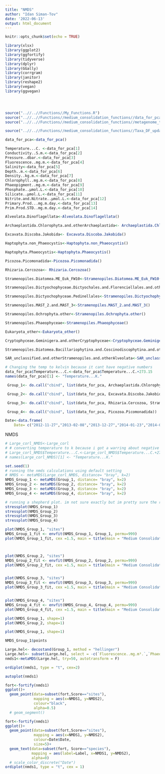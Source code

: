 ```yaml
---
title: "NMDS"
author: "Idan Siman-Tov"
date: '2022-06-13'
output: html_document
---
```


```r
knitr::opts_chunk$set(echo = TRUE)
```


```r
library(xlsx)
library(ggplot2)
library(ggfortify)
library(tidyverse)
library(dplyr)
library(GGally)
library(corrgram)
library(janitor)
library(reshape2)
library(vegan)
library(ggvegan)




source("..//..//Functions//My_Functions.R")
source("..//..//Functions//medium_consolidation_functions//data_for_pca_formating_updatedSept2022_no_percentage_medium_consolidation.R")
source("..//..//Functions//medium_consolidation_functions//metagenome_taxa_removed_updatedSept2022_no_percentage_medium_consolidation.R")

source("..//..//Functions//medium_consolidation_functions//Taxa_DF_updatedSept2022_no_percentage_medium_consolidation.R")

```



```r
data_for_pca<-data_for_pca()
```


```r

Temperature...C. <-data_for_pca[1]
Conductivity..S.m.<-data_for_pca[2]
Pressure..dbar.<-data_for_pca[3]
Fluorescence..mg.m.<-data_for_pca[4]
Salinity<-data_for_pca[5]
Depth..m.<-data_for_pca[6]
Density..kg.m.<-data_for_pca[7]
Chlorophyll..mg.m.<-data_for_pca[8]
Phaeopigment..mg.m.<-data_for_pca[9]
Phosphate..µmol.L.<-data_for_pca[10]
Silicate..µmol.L.<-data_for_pca[11]
Nitrite.and.Nitrate..µmol.L.<-data_for_pca[12]
Primary.Prod...mg.m.day.<-data_for_pca[13]
Prim.Prod.STD..mg.m.day.<-data_for_pca[14]

```




```r

Alveolata.Dinoflagellata<-Alveolata.Dinoflagellata()

Archaeplastida.Chlorophyta.and.otherArchaeplastida<- Archaeplastida.Chlorophyta.and.otherArchaeplastida()

Excavata.Discoba.Jakobida<- Excavata.Discoba.Jakobida()

Haptophyta.non_Phaeocystis<-Haptophyta.non_Phaeocystis()

Haptophyta.Phaeocystis<-Haptophyta.Phaeocystis()

Picozoa.Picomonadida<-Picozoa.Picomonadida()

Rhizaria.Cercozoa<- Rhizaria.Cercozoa()

Stramenopiles.Diatomea.ME_Euk_FW10<-Stramenopiles.Diatomea.ME_Euk_FW10()

Stramenopiles.Dictyochophyceae.Dictyochales.and.Florenciellales.and.otherDictyochophyceae<-Stramenopiles.Dictyochophyceae.Dictyochales.and.Florenciellales.and.otherDictyochophyceae()

Stramenopiles.Dictyochophyceae.Pedinellales<-Stramenopiles.Dictyochophyceae.Pedinellales()

Stramenopiles.MAST_2.and.MAST_3<-Stramenopiles.MAST_2.and.MAST_3()

Stramenopiles.Ochrophyta.other<-Stramenopiles.Ochrophyta.other()

Stramenopiles.Phaeophyceae<-Stramenopiles.Phaeophyceae()

Eukaryota_other<-Eukaryota_other()

Cryptophyceae.Geminigera.and.otherCryptophyceae<-Cryptophyceae.Geminigera.and.otherCryptophyceae()

Stramenopiles.Diatomea.Bacillariophytina.and.Coscinodiscophytina.and.otherDiatomea<- Stramenopiles.Diatomea.Bacillariophytina.and.Coscinodiscophytina.and.otherDiatomea()

SAR_unclassified.and.otherStramenopiles.and.otherAlveolata<-SAR_unclassified.and.otherStramenopiles.and.otherAlveolata()
```






```r
# Changing the temp to kelvin because it cant have negative numbers
data_for_pca$Temperature...C.<-data_for_pca$Temperature...C.+273.15
names(data_for_pca)[1] <- "Temperature...K."
```


```r

 Group_1<- do.call("cbind", list(data_for_pca, Archaeplastida.Chlorophyta.and.otherArchaeplastida, Stramenopiles.Diatomea.ME_Euk_FW10, Stramenopiles.Dictyochophyceae.Pedinellales))

 Group_2<- do.call("cbind", list(data_for_pca, Excavata.Discoba.Jakobida, Haptophyta.non_Phaeocystis, Eukaryota_other))

 Group_3<- do.call("cbind", list(data_for_pca, Rhizaria.Cercozoa, Stramenopiles.Dictyochophyceae.Dictyochales.and.Florenciellales.and.otherDictyochophyceae, Stramenopiles.MAST_2.and.MAST_3, Stramenopiles.Ochrophyta.other))

 Group_4<- do.call("cbind", list(data_for_pca, Picozoa.Picomonadida))


```



```r
Date<-data.frame(
    Date= c("2012-11-27","2013-02-08","2013-12-27","2014-01-23","2014-02-03","2014-02-10","2014-02-28","2014-03-04","2014-12-01","2014-12-11","2015-01-12","2015-01-19","2015-02-09","2015-02-23","2015-03-09"))
```




NMDS

```r
# Large_corl_NMDS<-Large_corl
# # converting temperature to k because i got a warring about negative numbers
# Large_corl_NMDS$Temperature...C.<-Large_corl_NMDS$Temperature...C.+273.15
# names(Large_corl_NMDS)[1] <- "Temperature...K."
```


```r
set.seed(1)
# running the nmds calculations using default setting
# NMDS <- metaMDS(Large_corl_NMDS, distance= "bray", k=2)
NMDS_Group_1 <- metaMDS(Group_1, distance= "bray", k=2)
NMDS_Group_2 <- metaMDS(Group_2, distance= "bray", k=2)
NMDS_Group_3 <- metaMDS(Group_3, distance= "bray", k=2)
NMDS_Group_4 <- metaMDS(Group_4, distance= "bray", k=2)


```

```r
# running a shepherd plot. im not sure exactly but im pretty sure the results are good
stressplot(NMDS_Group_1)
stressplot(NMDS_Group_2)
stressplot(NMDS_Group_3)
stressplot(NMDS_Group_4)
```



```r
plot(NMDS_Group_1, "sites")
NMDS_Group_1_fit <- envfit(NMDS_Group_1, Group_1, permu=999)
plot(NMDS_Group_1_fit, cex =1.5, main = title(main = "Medium Consolidatoin Group 1 NMDS"))



plot(NMDS_Group_2, "sites")
NMDS_Group_2_fit <- envfit(NMDS_Group_2, Group_2, permu=999)
plot(NMDS_Group_2_fit, cex =1.5, main = title(main = "Medium Consolidatoin Group 2 NMDS"))


plot(NMDS_Group_3, "sites")
NMDS_Group_3_fit <- envfit(NMDS_Group_3, Group_3, permu=999)
plot(NMDS_Group_3_fit, cex =1.5, main = title(main = "Medium Consolidatoin Group 3 NMDS"))


plot(NMDS_Group_4, "sites")
NMDS_Group_4_fit <- envfit(NMDS_Group_4, Group_4, permu=999)
plot(NMDS_Group_4_fit, cex =1.5, main = title(main = "Medium Consolidatoin Group 4 NMDS"))

```


```r
plot(NMDS_Group_1, shape=1)
plot(NMDS_Group_2, shape=1)

```

```r
plot(NMDS_Group_1, shape=1)
```


```r
NMDS_Group_1$points
```




```r
Large.hel<- decostand(Group_1, method = "hellinger")
Large.hel<- subset(Large.hel, select = -c(`Fluorescence..mg.m³.`,`Phaeopigment..mg.m³.`))
nmds1<-metaMDS(Large.hel, try=50, autotransform = F)
```


```r
ordiplot(nmds1, type = "t", cex=2)
```


```r
autoplot(nmds1)
```

```r
fort<-fortify(nmds1)
ggplot()+
  geom_point(data=subset(fort,Score=="sites"),
             mapping = aes(x=NMDS1, y=NMDS2),
             colour="black",
             alpha=0.5)
  # geom_segment()

```


```r
fort<-fortify(nmds1)
ggplot()+
  geom_point(data=subset(fort,Score=="sites"),
             mapping = aes(x=NMDS1, y=NMDS2),
             colour=Date$Date,
             size=5)+
  geom_text(data=subset(fort, Score=="species"),
            mapping = aes(label=Label, x=NMDS1, y=NMDS2),
            alpha=0)
  # scale_color_discrete("Date")
ordiplot(nmds1, type = "t", cex = 1)

```













